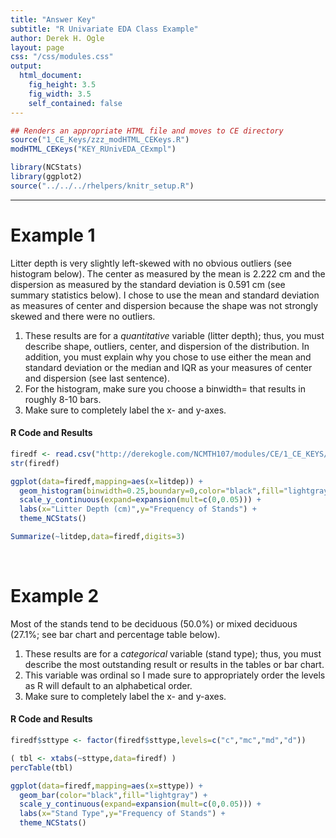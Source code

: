 ```yaml
---
title: "Answer Key"
subtitle: "R Univariate EDA Class Example"
author: Derek H. Ogle
layout: page
css: "/css/modules.css"
output:
  html_document:
    fig_height: 3.5
    fig_width: 3.5
    self_contained: false
---
```


```r
## Renders an appropriate HTML file and moves to CE directory
source("1_CE_Keys/zzz_modHTML_CEKeys.R")
modHTML_CEKeys("KEY_RUnivEDA_CExmpl")
```

```r
library(NCStats)
library(ggplot2)
source("../../../rhelpers/knitr_setup.R")
```

----

# Example 1
Litter depth is very slightly left-skewed with no obvious outliers (see histogram below). The center as measured by the mean is 2.222 cm and the dispersion as measured by the standard deviation is 0.591 cm (see summary statistics below). I chose to use the mean and standard deviation as measures of center and dispersion because the shape was not strongly skewed and there were no outliers.

<div class="alert alert-warning">
<ol>
<li>These results are for a *quantitative* variable (litter depth); thus, you must describe shape, outliers, center, and dispersion of the distribution. In addition, you must explain why you chose to use either the mean and standard deviation or the median and IQR as your measures of center and dispersion (see last sentence).</li>
<li>For the histogram, make sure you choose a binwidth= that results in roughly 8-10 bars.</li>
<li>Make sure to completely label the x- and y-axes.</li>
</ol>
</div>

#### R Code and Results
```r
firedf <- read.csv("http://derekogle.com/NCMTH107/modules/CE/1_CE_KEYS/Fire.csv")
str(firedf)

ggplot(data=firedf,mapping=aes(x=litdep)) +
  geom_histogram(binwidth=0.25,boundary=0,color="black",fill="lightgray") +
  scale_y_continuous(expand=expansion(mult=c(0,0.05))) +
  labs(x="Litter Depth (cm)",y="Frequency of Stands") +
  theme_NCStats()

Summarize(~litdep,data=firedf,digits=3)
```

<br>

# Example 2
Most of the stands tend to be deciduous (50.0%) or mixed deciduous (27.1%; see bar chart and percentage table below).

<div class="alert alert-warning">
<ol>
<li>These results are for a *categorical* variable (stand type); thus, you must describe the most outstanding result or results in the tables or bar chart.</li>
<li>This variable was ordinal so I made sure to appropriately order the levels as R will default to an alphabetical order.</li>
<li>Make sure to completely label the x- and y-axes.</li>
</ol>
</div>

#### R Code and Results
```r
firedf$sttype <- factor(firedf$sttype,levels=c("c","mc","md","d"))

( tbl <- xtabs(~sttype,data=firedf) )
percTable(tbl)

ggplot(data=firedf,mapping=aes(x=sttype)) +
  geom_bar(color="black",fill="lightgray") +
  scale_y_continuous(expand=expansion(mult=c(0,0.05))) +
  labs(x="Stand Type",y="Frequency of Stands") +
  theme_NCStats()
```
